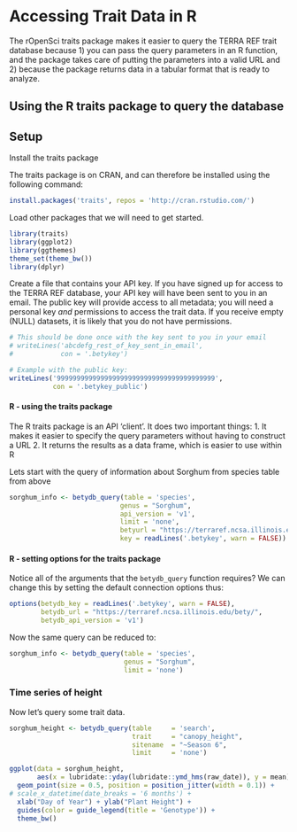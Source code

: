 # Accessing Trait Data in R

The rOpenSci traits package makes it easier to query the TERRA REF trait database because 1) you can pass the query parameters in an R function, and the package takes care of putting the parameters into a valid URL and 2) because the package returns data in a tabular format that is ready to analyze.

## Using the R traits package to query the database

## Setup 

Install the traits package

The traits package is on CRAN, and can therefore be installed using the following command:  

```r
install.packages('traits', repos = 'http://cran.rstudio.com/')
```

Load other packages that we will need to get started.

```r
library(traits)
library(ggplot2)
library(ggthemes)
theme_set(theme_bw())
library(dplyr)
```

Create a file that contains your API key. If you have signed up for access to the TERRA REF database, your API key will have been sent to you in an email. The public key will provide access to all metadata; you will need a personal key _and_ permissions to access the trait data. If you receive empty (NULL) datasets, it is likely that you do not have permissions. 

```r
# This should be done once with the key sent to you in your email
# writeLines('abcdefg_rest_of_key_sent_in_email', 
#            con = '.betykey')

# Example with the public key:
writeLines('9999999999999999999999999999999999999999', 
           con = '.betykey_public')
```

#### R - using the traits package

The R traits package is an API 'client'. It does two important things:
1. It makes it easier to specify the query parameters without having to construct a URL
2. It returns the results as a data frame, which is easier to use within R

Lets start with the query of information about Sorghum from species table from above

```r

sorghum_info <- betydb_query(table = 'species',
                            genus = "Sorghum",
                            api_version = 'v1',
                            limit = 'none',
                            betyurl = "https://terraref.ncsa.illinois.edu/bety/", 
                            key = readLines('.betykey', warn = FALSE))

```

#### R - setting options for the traits package

Notice all of the arguments that the `betydb_query` function requires? We can change this by setting the default connection options thus:



```r
options(betydb_key = readLines('.betykey', warn = FALSE),
        betydb_url = "https://terraref.ncsa.illinois.edu/bety/",
        betydb_api_version = 'v1')
```

Now the same query can be reduced to:

```r
sorghum_info <- betydb_query(table = 'species',
                             genus = "Sorghum",
                             limit = 'none')
```

### Time series of height

Now let's query some trait data.
```r
sorghum_height <- betydb_query(table     = 'search',
                               trait     = "canopy_height",
                               sitename  = "~Season 6",
                               limit     = 'none')
```

```r
ggplot(data = sorghum_height,
       aes(x = lubridate::yday(lubridate::ymd_hms(raw_date)), y = mean)) +
  geom_point(size = 0.5, position = position_jitter(width = 0.1)) +
# scale_x_datetime(date_breaks = '6 months') +
  xlab("Day of Year") + ylab("Plant Height") +
  guides(color = guide_legend(title = 'Genotype')) +
  theme_bw()
```

